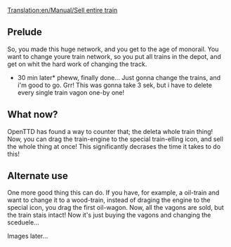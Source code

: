 [[Translation:en/Manual/Sell entire train]]
== Prelude ==

So, you made this huge network, and you get to the age of monorail. You want to change youre train network, so you put all trains in the depot, and get on whit the hard work of changing the track. 

*30 min later* pheww, finally done... Just gonna change the trains, and i'm good to go. Grr! This was gonna take 3 sek, but i have to delete every single train vagon one-by one!


== What now? ==

OpenTTD has found a way to counter that; the deleta whole train thing! Now, you can drag the train-engine to the special train-elling icon, and sell the whole thing at once! This significantly decrases the time it takes to do this!


== Alternate use ==

One more good thing this can do. If you have, for example, a oil-train and want to change it to a wood-train, instead of draging the engine to the special icon, you drag the first oil-wagon. Now, all the vagons are sold, but the train stais intact! Now it's just buying the vagons and changing the sceduele...

Images later...